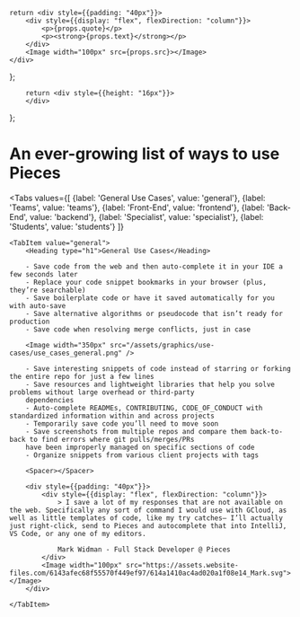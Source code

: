     return <div style={{padding: "40px"}}>
        <div style={{display: "flex", flexDirection: "column"}}>
            <p>{props.quote}</p>
            <p><strong>{props.text}</strong></p>
        </div>
        <Image width="100px" src={props.src}></Image>
    </div>
};


        return <div style={{height: "16px"}}>
        </div>
};

# An ever-growing list of ways to use Pieces

<Tabs
    values={[
        {label: 'General Use Cases', value: 'general'},
        {label: 'Teams', value: 'teams'},
        {label: 'Front-End', value: 'frontend'},
        {label: 'Back-End', value: 'backend'},
        {label: 'Specialist', value: 'specialist'},
        {label: 'Students', value: 'students'}
    ]}
>
    <TabItem value="general">
        <Heading type="h1">General Use Cases</Heading>

        - Save code from the web and then auto-complete it in your IDE a few seconds later
        - Replace your code snippet bookmarks in your browser (plus, they’re searchable)
        - Save boilerplate code or have it saved automatically for you with auto-save
        - Save alternative algorithms or pseudocode that isn’t ready for production
        - Save code when resolving merge conflicts, just in case

        <Image width="350px" src="/assets/graphics/use-cases/use_cases_general.png" />

        - Save interesting snippets of code instead of starring or forking the entire repo for just a few lines
        - Save resources and lightweight libraries that help you solve problems without large overhead or third-party
        dependencies
        - Auto-complete READMEs, CONTRIBUTING, CODE_OF_CONDUCT with standardized information within and across projects
        - Temporarily save code you’ll need to move soon
        - Save screenshots from multiple repos and compare them back-to-back to find errors where git pulls/merges/PRs
        have been improperly managed on specific sections of code
        - Organize snippets from various client projects with tags

        <Spacer></Spacer>

        <div style={{padding: "40px"}}>
            <div style={{display: "flex", flexDirection: "column"}}>
                > I save a lot of my responses that are not available on the web. Specifically any sort of command I would use with GCloud, as well as little templates of code, like my try catches— I’ll actually just right-click, send to Pieces and autocomplete that into IntelliJ, VS Code, or any one of my editors.

                Mark Widman - Full Stack Developer @ Pieces
            </div>
            <Image width="100px" src="https://assets.website-files.com/6143afec68f55570f449ef97/614a1410ac4ad020a1f08e14_Mark.svg"></Image>
        </div>

    </TabItem>

</Tabs>